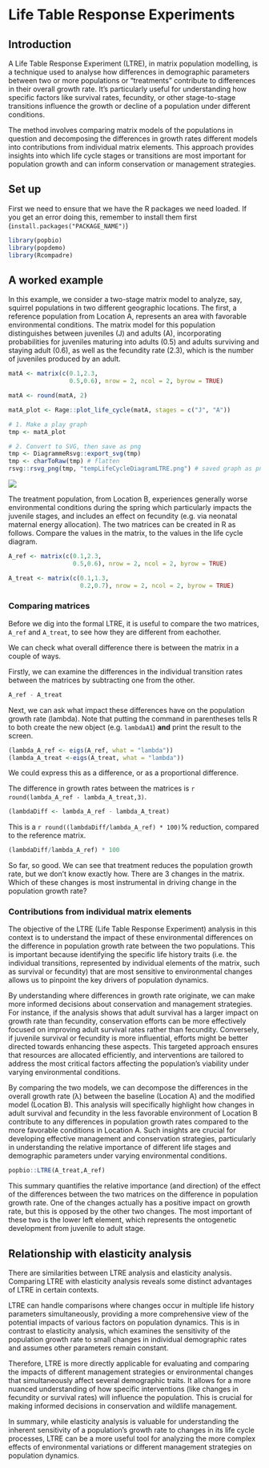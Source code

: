 # Life Table Response Experiments

## Introduction

A Life Table Response Experiment (LTRE), in matrix population modelling, is a technique used to analyse how differences in demographic parameters between two or more populations or "treatments" contribute to differences in their overall growth rate. It's particularly useful for understanding how specific factors like survival rates, fecundity, or other stage-to-stage transitions influence the growth or decline of a population under different conditions. 

The method involves comparing matrix models of the populations in question and decomposing the differences in growth rates different models into contributions from individual matrix elements. This approach provides insights into which life cycle stages or transitions are most important for population growth and can inform conservation or management strategies.

## Set up

First we need to ensure that we have the R packages we need loaded. If you get an error doing this, remember to install them first (`install.packages("PACKAGE_NAME")`)

```r
library(popbio)
library(popdemo)
library(Rcompadre)
```


## A worked example

In this example, we consider a two-stage matrix model to analyze, say, squirrel populations in two different geographic locations. The first, a reference population from Location A, represents an area with favorable environmental conditions. The matrix model for this population distinguishes between juveniles (J) and adults (A), incorporating probabilities for juveniles maturing into adults (0.5) and adults surviving and staying adult (0.6), as well as the fecundity rate (2.3), which is the number of juveniles produced by an adult. 


```r
matA <- matrix(c(0.1,2.3,
                 0.5,0.6), nrow = 2, ncol = 2, byrow = TRUE)

matA <- round(matA, 2)
```
```r
matA_plot <- Rage::plot_life_cycle(matA, stages = c("J", "A"))

# 1. Make a play graph
tmp <- matA_plot

# 2. Convert to SVG, then save as png
tmp <- DiagrammeRsvg::export_svg(tmp)
tmp <- charToRaw(tmp) # flatten
rsvg::rsvg_png(tmp, "tempLifeCycleDiagramLTRE.png") # saved graph as png in current working directory
```
![ ](tempLifeCycleDiagramLTRE.png)

The treatment population, from Location B, experiences generally worse environmental conditions during the spring which particularly impacts the juvenile stages, and includes an effect on fecundity (e.g. via neonatal maternal energy allocation). The two matrices can be created in R as follows. Compare the values in the matrix, to the values in the life cycle diagram.

```r
A_ref <- matrix(c(0.1,2.3,
                  0.5,0.6), nrow = 2, ncol = 2, byrow = TRUE)

A_treat <- matrix(c(0.1,1.3,
                    0.2,0.7), nrow = 2, ncol = 2, byrow = TRUE)

```


### Comparing matrices

Before we dig into the formal LTRE, it is useful to compare the two matrices, `A_ref` and `A_treat`, to see how they are different from eachother.

We can check what overall difference there is between the matrix in a couple of ways.

Firstly, we can examine the differences in the individual transition rates between the matrices by subtracting one from the other. 

```r
A_ref - A_treat
```

Next, we can ask what impact these differences have on the population growth rate (lambda).
Note that putting the command in parentheses tells R to both create the new object (e.g. `lambdaA1`) **and** print the result to the screen.

```r
(lambda_A_ref <- eigs(A_ref, what = "lambda"))
(lambda_A_treat <-eigs(A_treat, what = "lambda"))
```

We could express this as a difference, or as a proportional difference.

The difference in growth rates between the matrices is `r round(lambda_A_ref - lambda_A_treat,3)`.

```r
(lambdaDiff <- lambda_A_ref - lambda_A_treat)
```

This is a `r round((lambdaDiff/lambda_A_ref) * 100)`% reduction, compared to the reference matrix.

```r
(lambdaDiff/lambda_A_ref) * 100
```

So far, so good. We can see that treatment reduces the population growth rate, but we don't know exactly how. There are 3 changes in the matrix. Which of these changes is most instrumental in driving change in the population growth rate?


### Contributions from individual matrix elements 

The objective of the LTRE (Life Table Response Experiment) analysis in this context is to understand the impact of these environmental differences on the difference in population growth rate between the two populations. This is important because identifying the specific life history traits (i.e. the individual transitions, represented by individual elements of the matrix, such as survival or fecundity) that are most sensitive to environmental changes allows us to pinpoint the key drivers of population dynamics. 

By understanding where differences in growth rate originate, we can make more informed decisions about conservation and management strategies. For instance, if the analysis shows that adult survival has a larger impact on growth rate than fecundity, conservation efforts can be more effectively focused on improving adult survival rates rather than fecundity. Conversely, if juvenile survival or fecundity is more influential, efforts might be better directed towards enhancing these aspects. This targeted approach ensures that resources are allocated efficiently, and interventions are tailored to address the most critical factors affecting the population's viability under varying environmental conditions.

By comparing the two models, we can decompose the differences in the overall growth rate (λ) between the baseline (Location A) and the modified model (Location B). This analysis will specifically highlight how changes in adult survival and fecundity in the less favorable environment of Location B contribute to any differences in population growth rates compared to the more favorable conditions in Location A. Such insights are crucial for developing effective management and conservation strategies, particularly in understanding the relative importance of different life stages and demographic parameters under varying environmental conditions.





```r
popbio::LTRE(A_treat,A_ref)
```


This summary quantifies the relative importance (and direction) of the effect of the differences between the two matrices on the difference in population growth rate.
One of the changes actually has a positive impact on growth rate, but this is opposed by the other two changes. The most important of these two is the lower left element, which represents the ontogenetic development from juvenile to adult stage.


## Relationship with elasticity analysis

There are similarities between LTRE analysis and elasticity analysis. Comparing LTRE with elasticity analysis reveals some distinct advantages of LTRE in certain contexts. 

LTRE can handle comparisons where changes occur in multiple life history parameters simultaneously, providing a more comprehensive view of the potential impacts of various factors on population dynamics. This is in contrast to elasticity analysis, which examines the sensitivity of the population growth rate to small changes in individual demographic rates and assumes other parameters remain constant.

Therefore, LTRE is more directly applicable for evaluating and comparing the impacts of different management strategies or environmental changes that simultaneously affect several demographic traits. It allows for a more nuanced understanding of how specific interventions (like changes in fecundity or survival rates) will influence the population. This is crucial for making informed decisions in conservation and wildlife management.

In summary, while elasticity analysis is valuable for understanding the inherent sensitivity of a population's growth rate to changes in its life cycle processes, LTRE can be a more useful tool for analyzing the more complex effects of environmental variations or different management strategies on population dynamics.
